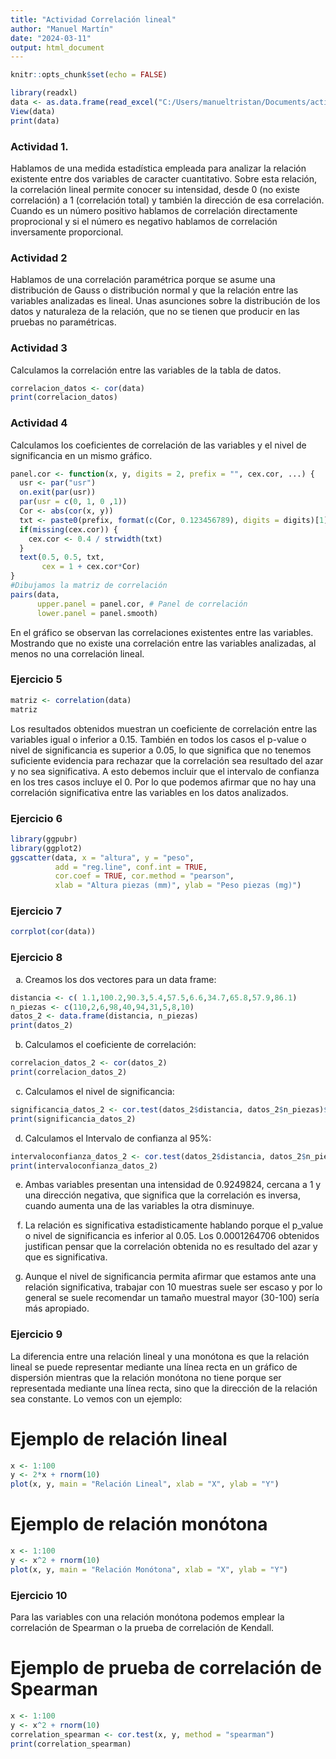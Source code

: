 ```yaml
---
title: "Actividad Correlación lineal"
author: "Manuel Martín"
date: "2024-03-11"
output: html_document
---
```


```r
knitr::opts_chunk$set(echo = FALSE)
```


```r
library(readxl)
data <- as.data.frame(read_excel("C:/Users/manueltristan/Documents/actividadcorrelacionlineal/data.xls"))
View(data)
print(data)
```


### Actividad 1.
Hablamos de una medida estadística empleada para analizar la relación existente entre dos variables de caracter cuantitativo. Sobre esta relación, la correlación lineal permite conocer su intensidad, desde 0 (no existe correlación) a 1 (correlación total) y también la dirección de esa correlación. Cuando es un número positivo hablamos de correlación directamente proprocional y si el número es negativo hablamos de correlación inversamente proporcional.

### Actividad 2
Hablamos de una correlación paramétrica porque se asume una distribución de Gauss o distribución normal y que la relación entre las variables analizadas es lineal. Unas asunciones sobre la distribución de los datos y naturaleza de la relación, que no se tienen que producir en las pruebas no paramétricas. 

### Actividad 3
Calculamos la correlación entre las variables de la tabla de datos. 

```r
correlacion_datos <- cor(data)
print(correlacion_datos)
```


### Actividad 4
Calculamos los coeficientes de correlación de las variables y el nivel de significancia en un mismo gráfico.

```r
panel.cor <- function(x, y, digits = 2, prefix = "", cex.cor, ...) {
  usr <- par("usr")
  on.exit(par(usr))
  par(usr = c(0, 1, 0 ,1))
  Cor <- abs(cor(x, y)) 
  txt <- paste0(prefix, format(c(Cor, 0.123456789), digits = digits)[1])
  if(missing(cex.cor)) {
    cex.cor <- 0.4 / strwidth(txt)
  }
  text(0.5, 0.5, txt,
       cex = 1 + cex.cor*Cor)
}
#Dibujamos la matriz de correlación
pairs(data,
      upper.panel = panel.cor, # Panel de correlación
      lower.panel = panel.smooth)
```

En el gráfico se observan las correlaciones existentes entre las variables. Mostrando que no existe una correlación entre las variables analizadas, al menos no una correlación lineal. 

### Ejercicio 5

```r
matriz <- correlation(data)
matriz
```
Los resultados obtenidos muestran un coeficiente de correlación entre las variables igual o inferior a 0.15. También en todos los casos el p-value o nivel de significancia es superior a 0.05, lo que significa que no tenemos suficiente evidencia para rechazar que la correlación sea resultado del azar y no sea significativa. A esto debemos incluir que el intervalo de confianza en los tres casos incluye el 0. Por lo que podemos afirmar que no hay una correlación significativa entre las variables en los datos analizados. 

### Ejercicio 6 

```r
library(ggpubr)
library(ggplot2)
ggscatter(data, x = "altura", y = "peso",
          add = "reg.line", conf.int = TRUE,
          cor.coef = TRUE, cor.method = "pearson",
          xlab = "Altura piezas (mm)", ylab = "Peso piezas (mg)")
```

### Ejercicio 7
```r
corrplot(cor(data))
```

### Ejercicio 8
a) Creamos los dos vectores para un data frame: 

```r
distancia <- c( 1.1,100.2,90.3,5.4,57.5,6.6,34.7,65.8,57.9,86.1)
n_piezas <- c(110,2,6,98,40,94,31,5,8,10)
datos_2 <- data.frame(distancia, n_piezas)
print(datos_2)
```

b) Calculamos el coeficiente de correlación: 

```r
correlacion_datos_2 <- cor(datos_2)
print(correlacion_datos_2)
```

c) Calculamos el nivel de significancia:

```r
significancia_datos_2 <- cor.test(datos_2$distancia, datos_2$n_piezas)$p.value
print(significancia_datos_2)
```

d) Calculamos el Intervalo de confianza al 95%:

```r
intervaloconfianza_datos_2 <- cor.test(datos_2$distancia, datos_2$n_piezas)$conf.int
print(intervaloconfianza_datos_2)
```
e) Ambas variables presentan una intensidad de 0.9249824, cercana a 1 y una dirección negativa, que significa que la correlación es inversa, cuando aumenta una de las variables la otra disminuye.

f) La relación es significativa estadisticamente hablando porque el p_value o nivel de significancia es inferior al 0.05. Los 0.0001264706 obtenidos justifican pensar que la correlación obtenida no es resultado del azar y que es significativa.

g) Aunque el nivel de significancia permita afirmar que estamos ante una relación significativa, trabajar con 10 muestras suele ser escaso y por lo general se suele recomendar un tamaño muestral mayor (30-100) sería más apropiado. 

### Ejercicio 9

La diferencia entre una relación lineal y una monótona es que la relación lineal se puede representar mediante una línea recta en un gráfico de dispersión mientras que la relación monótona no tiene porque ser representada mediante una línea recta, sino que la dirección de la relación sea constante. Lo vemos con un ejemplo:

# Ejemplo de relación lineal
```r
x <- 1:100
y <- 2*x + rnorm(10)
plot(x, y, main = "Relación Lineal", xlab = "X", ylab = "Y")
```
# Ejemplo de relación monótona
```r
x <- 1:100
y <- x^2 + rnorm(10)
plot(x, y, main = "Relación Monótona", xlab = "X", ylab = "Y")
```

### Ejercicio 10 

Para las variables con una relación monótona podemos emplear la correlación de Spearman o la prueba de correlación de Kendall.

# Ejemplo de prueba de correlación de Spearman
```r
x <- 1:100
y <- x^2 + rnorm(10)
correlation_spearman <- cor.test(x, y, method = "spearman")
print(correlation_spearman)
```